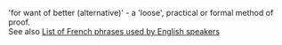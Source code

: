 {{dicdef}}
'for want of better (alternative)' - a 'loose', practical or formal method of proof. <br />

See also [[List of French phrases used by English speakers]]

{{vocab-stub}}